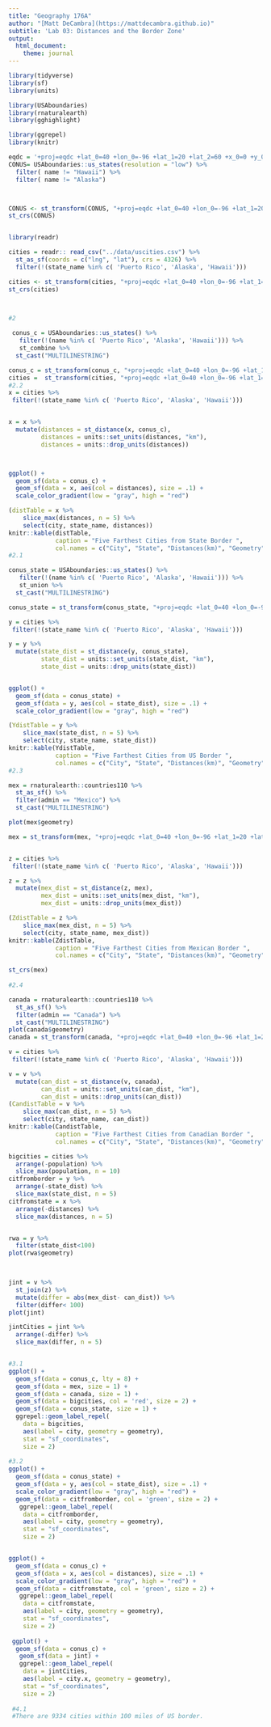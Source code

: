 ```yaml
---
title: "Geography 176A"
author: "[Matt DeCambra](https://mattdecambra.github.io)"
subtitle: 'Lab 03: Distances and the Border Zone'
output:
  html_document:
    theme: journal
---
```


```r
library(tidyverse)
library(sf)
library(units)

library(USAboundaries)
library(rnaturalearth)
library(gghighlight)

library(ggrepel)
library(knitr)
```
```r
eqdc = '+proj=eqdc +lat_0=40 +lon_0=-96 +lat_1=20 +lat_2=60 +x_0=0 +y_0=0 +datum=NAD83 +units=m +no_defs'
CONUS= USAboundaries::us_states(resolution = "low") %>%
  filter( name != "Hawaii") %>%
  filter( name != "Alaska")



CONUS <- st_transform(CONUS, "+proj=eqdc +lat_0=40 +lon_0=-96 +lat_1=20 +lat_2=60 +x_0=0 +y_0=0 +datum=NAD83 +units=m +no_defs")
st_crs(CONUS)


library(readr)

cities = readr:: read_csv("../data/uscities.csv") %>% 
  st_as_sf(coords = c("lng", "lat"), crs = 4326) %>% 
  filter(!(state_name %in% c( 'Puerto Rico', 'Alaska', 'Hawaii')))

cities <- st_transform(cities, "+proj=eqdc +lat_0=40 +lon_0=-96 +lat_1=20 +lat_2=60 +x_0=0 +y_0=0 +datum=NAD83 +units=m +no_defs")
st_crs(cities)

  

```

```r
#2

 conus_c = USAboundaries::us_states() %>% 
   filter(!(name %in% c( 'Puerto Rico', 'Alaska', 'Hawaii'))) %>% 
   st_combine %>%
  st_cast("MULTILINESTRING")

conus_c = st_transform(conus_c, "+proj=eqdc +lat_0=40 +lon_0=-96 +lat_1=20 +lat_2=60 +x_0=0 +y_0=0 +datum=NAD83 +units=m +no_defs")
cities =  st_transform(cities, "+proj=eqdc +lat_0=40 +lon_0=-96 +lat_1=20 +lat_2=60 +x_0=0 +y_0=0 +datum=NAD83 +units=m +no_defs")
#2.2
x = cities %>% 
 filter(!(state_name %in% c( 'Puerto Rico', 'Alaska', 'Hawaii')))


x = x %>%
  mutate(distances = st_distance(x, conus_c),
         distances = units::set_units(distances, "km"),
         distances = units::drop_units(distances))



ggplot() +
  geom_sf(data = conus_c) +
  geom_sf(data = x, aes(col = distances), size = .1) +
  scale_color_gradient(low = "gray", high = "red")

(distTable = x %>%
    slice_max(distances, n = 5) %>%
    select(city, state_name, distances))
knitr::kable(distTable,
             caption = "Five Farthest Cities from State Border ",
             col.names = c("City", "State", "Distances(km)", "Geometry"))
#2.1         

conus_state = USAboundaries::us_states() %>% 
   filter(!(name %in% c( 'Puerto Rico', 'Alaska', 'Hawaii'))) %>% 
   st_union %>%
  st_cast("MULTILINESTRING")

conus_state = st_transform(conus_state, "+proj=eqdc +lat_0=40 +lon_0=-96 +lat_1=20 +lat_2=60 +x_0=0 +y_0=0 +datum=NAD83 +units=m +no_defs")

y = cities %>% 
 filter(!(state_name %in% c( 'Puerto Rico', 'Alaska', 'Hawaii')))

y = y %>%
  mutate(state_dist = st_distance(y, conus_state),
         state_dist = units::set_units(state_dist, "km"),
         state_dist = units::drop_units(state_dist))


ggplot() +
  geom_sf(data = conus_state) +
  geom_sf(data = y, aes(col = state_dist), size = .1) +
  scale_color_gradient(low = "gray", high = "red")

(YdistTable = y %>%
    slice_max(state_dist, n = 5) %>%
    select(city, state_name, state_dist))
knitr::kable(YdistTable,
             caption = "Five Farthest Cities from US Border ",
             col.names = c("City", "State", "Distances(km)", "Geometry"))
#2.3

mex = rnaturalearth::countries110 %>%
  st_as_sf() %>% 
  filter(admin == "Mexico") %>% 
  st_cast("MULTILINESTRING")

plot(mex$geometry)

mex = st_transform(mex, "+proj=eqdc +lat_0=40 +lon_0=-96 +lat_1=20 +lat_2=60 +x_0=0 +y_0=0 +datum=NAD83 +units=m +no_defs")


z = cities %>% 
 filter(!(state_name %in% c( 'Puerto Rico', 'Alaska', 'Hawaii')))

z = z %>%
  mutate(mex_dist = st_distance(z, mex),
         mex_dist = units::set_units(mex_dist, "km"),
         mex_dist = units::drop_units(mex_dist))

(ZdistTable = z %>%
    slice_max(mex_dist, n = 5) %>%
    select(city, state_name, mex_dist))
knitr::kable(ZdistTable,
             caption = "Five Farthest Cities from Mexican Border ",
             col.names = c("City", "State", "Distances(km)", "Geometry"))

st_crs(mex)
  
#2.4 

canada = rnaturalearth::countries110 %>%
  st_as_sf() %>% 
  filter(admin == "Canada") %>% 
  st_cast("MULTILINESTRING") 
plot(canada$geometry)
canada = st_transform(canada, "+proj=eqdc +lat_0=40 +lon_0=-96 +lat_1=20 +lat_2=60 +x_0=0 +y_0=0 +datum=NAD83 +units=m +no_defs")

v = cities %>% 
 filter(!(state_name %in% c( 'Puerto Rico', 'Alaska', 'Hawaii')))

v = v %>%
  mutate(can_dist = st_distance(v, canada),
         can_dist = units::set_units(can_dist, "km"),
         can_dist = units::drop_units(can_dist))
(CandistTable = v %>%
    slice_max(can_dist, n = 5) %>%
    select(city, state_name, can_dist))
knitr::kable(CandistTable,
             caption = "Five Farthest Cities from Canadian Border ",
             col.names = c("City", "State", "Distances(km)", "Geometry"))


```


```r
bigcities = cities %>% 
  arrange(-population) %>% 
  slice_max(population, n = 10) 
citfromborder = y %>% 
  arrange(-state_dist) %>% 
  slice_max(state_dist, n = 5)
citfromstate = x %>% 
  arrange(-distances) %>% 
  slice_max(distances, n = 5)


rwa = y %>% 
  filter(state_dist<100)
plot(rwa$geometry)
  


jint = v %>%
  st_join(z) %>% 
  mutate(differ = abs(mex_dist- can_dist)) %>% 
  filter(differ< 100)
plot(jint)

jintCities = jint %>% 
  arrange(-differ) %>% 
  slice_max(differ, n = 5)


#3.1
ggplot() +
  geom_sf(data = conus_c, lty = 8) +
  geom_sf(data = mex, size = 1) +
  geom_sf(data = canada, size = 1) +
  geom_sf(data = bigcities, col = 'red', size = 2) +
  geom_sf(data = conus_state, size = 1) +
  ggrepel::geom_label_repel(
    data = bigcities,
    aes(label = city, geometry = geometry),
    stat = "sf_coordinates",
    size = 2)
 
#3.2
ggplot() +
  geom_sf(data = conus_state) +
  geom_sf(data = y, aes(col = state_dist), size = .1) +
  scale_color_gradient(low = "gray", high = "red") +
  geom_sf(data = citfromborder, col = 'green', size = 2) +
   ggrepel::geom_label_repel(
    data = citfromborder,
    aes(label = city, geometry = geometry),
    stat = "sf_coordinates",
    size = 2)


ggplot() +
  geom_sf(data = conus_c) +
  geom_sf(data = x, aes(col = distances), size = .1) +
  scale_color_gradient(low = "gray", high = "red") +
  geom_sf(data = citfromstate, col = 'green', size = 2) +
   ggrepel::geom_label_repel(
    data = citfromstate,
    aes(label = city, geometry = geometry),
    stat = "sf_coordinates",
    size = 2)
  
 ggplot() +
  geom_sf(data = conus_c) +
   geom_sf(data = jint) +
   ggrepel::geom_label_repel(
    data = jintCities,
    aes(label = city.x, geometry = geometry),
    stat = "sf_coordinates",
    size = 2)
 
 #4.1
 #There are 9334 cities within 100 miles of US border. 
 
 
  

 
 


```
